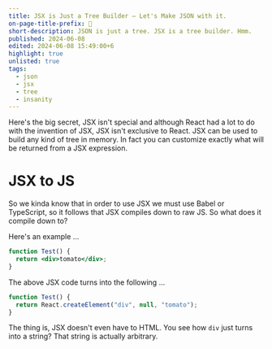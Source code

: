 ```yaml
---
title: JSX is Just a Tree Builder — Let's Make JSON with it.
on-page-title-prefix: 🤡
short-description: JSON is just a tree. JSX is a tree builder. Hmm.
published: 2024-06-08
edited: 2024-06-08 15:49:00+6
highlight: true
unlisted: true
tags:
  - json
  - jsx
  - tree
  - insanity
---
```


Here's the big secret, JSX isn't special and although React had a lot to do with the invention of
JSX, JSX isn't exclusive to React. JSX can be used to build any kind of tree in memory. In fact
you can customize exactly what will be returned from a JSX expression.

# JSX to JS

So we kinda know that in order to use JSX we must use Babel or TypeScript, so it follows that
JSX compiles down to raw JS. So what does it compile down to?

Here's an example ...

```jsx
function Test() {
  return <div>tomato</div>;
}
```

The above JSX code turns into the following ...

```js
function Test() {
  return React.createElement("div", null, "tomato");
}
```

The thing is, JSX doesn't even have to HTML. You see how `div` just turns into a string? That string is actually arbitrary.
